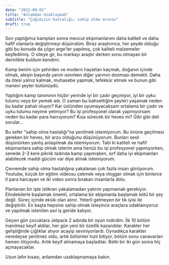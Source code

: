 ```yaml
---
date: "2022-09-02"
title: "Anlamdan Uzaklaşmak"
subtitle: "Çağımızın hastalığı; sahip olma arzusu"
draft: true
---
```


Son yaptığımız kamptan sonra mevcut ekipmanlarımı daha kaliteli ve daha hafif
olanlarla değiştirmeyi düşündüm.
Biraz araştırınca, her şeyde olduğu gibi bu konuda da çılgın arge'ler yapılmış,
çok kaliteli malzemeler keşfedilmiş.
O siteye gir, bu markayı araştır derken sonu olmayan bir derinlikte buldum kendimi.

Kamp benim için şehirden ve modern hayattan kaçmak,
doğanın içinde olmak, ateşin başında yarım ısınırken diğer yarımın donması demekti.
Daha da ötesi yalnız kalmak, muhasebe yapmak,
tefekkür etmek ve bunun gibi manevi şeyler bütünüydü.

Yaptığım kamp tanımının hiçbir yerinde iyi bir çadır geçmiyor,
iyi bir uyku tulumu veya bir yemek adı.
O zaman bu bahsettiğim şeyleri yaşamak neden bu kadar pahalı oluyor?
Kar üstünden uyumayacaksam ortalama bir çadır ve uyku tulumu neyime yetmiyor?
Bu işi profesyonel olarak yapmıyorsam neden bu kadar para harcıyorum?
Kısa sürecek bir heves mi? Gibi gibi deli sorular...

Bu sefer "sahip olma hastalığı"na yenilmek istemiyorum.
Bu önüne geçilmesi gereken bir heves, bir arzu olduğunu düşünüyorum.
Bunları sesli düşünürken yanlış anlaşılmak da istemiyorum.
Tabi ki kaliteli ve hafif ekipmanlara sahip olmak isterim
ama henüz bu işi profesyonel yapmıyorken,
senede 2-3 kere piknik tadında kamp yapmışken,
sırf daha iyi ekipmanları alabilecek maddi gücüm var diye almak istemiyorum.

Çevremde sahip olma hastalığına yakalanan çok fazla insan görüyorum.
Youtube, küçük bir eğitim videosu çekmek
veya vlogger olmak için binlerce tl para harcayan ve
iki video sonra bırakan insanlarla dolu.

Planlanan bir işte istikrarı yakalamadan yatırım yapmamak gerekiyor.
Elindekilerle başlamak önemli,
ortalama bir ekipmanla başlamak kötü bir şey değil.
Süreç içinde eksik olan alınır.
Yeterli gelmeyen bir tık iyisi ile değiştirilir.
En başta hepsine sahip olmak isteyince araçlara odaklanıyoruz
ve yapılmak istenilen asıl iş geride kalıyor.

Geçen gün çocuklara Jetpack 2 adında bir oyun indirdim.
İlk 10 bölüm inanılmaz keyif aldılar, her gün yeni bir özellik kazandılar.
Karakter her geliştiğinde çığlıklar atıyor acayip seviniyorlardı.
Oynadıkça karakter neredeyse yenilmez oldu, artık bölümler hızlı bitiyor,
bölüm sonu canavarları hemen ölüyordu.
Artık keyif almamaya başladılar.
Belki bir iki gün sonra hiç açmayacaklar.

Uzun lafın kısası, anlamdan uzaklaşmamaya bakın.
